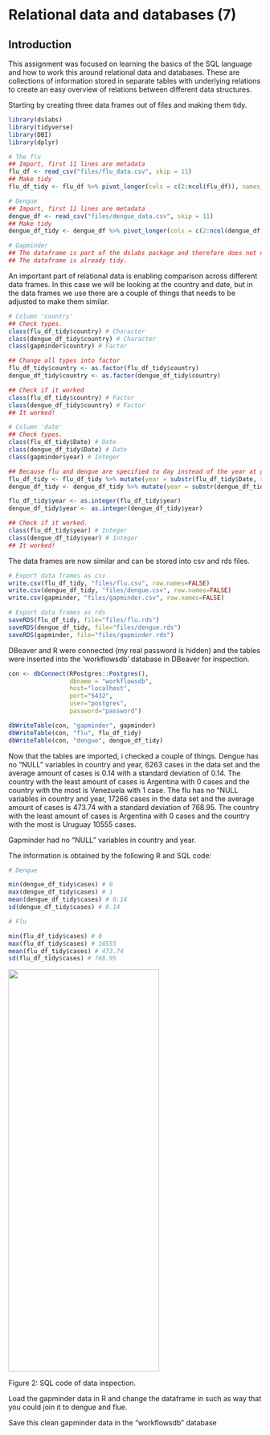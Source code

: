 # Relational data and databases (7) {-}

## Introduction {-}

This assignment was focused on learning the basics of the SQL language and how to work this around relational data and databases. These are collections of information stored in separate tables with underlying relations to create an easy overview of relations between different data structures.

Starting by creating three data frames out of files and making them tidy.

```r

library(dslabs)
library(tidyverse)
library(DBI)
library(dplyr)

```

```r

# The flu
## Import, first 11 lines are metadata
flu_df <- read_csv("files/flu_data.csv", skip = 11)
## Make tidy
flu_df_tidy <- flu_df %>% pivot_longer(cols = c(2:ncol(flu_df)), names_to = 'country', values_to = 'cases') %>% na.omit()

# Dengue
## Import, first 11 lines are metadata
dengue_df <- read_csv("files/dengue_data.csv", skip = 11)
## Make tidy
dengue_df_tidy <- dengue_df %>% pivot_longer(cols = c(2:ncol(dengue_df)), names_to = 'country', values_to = 'cases') %>% na.omit()

# Gapminder
## The dataframe is part of the dslabs package and therefore does not need to be imported.
## The dataframe is already tidy.

```

An important part of relational data is enabling comparison across different data frames. In this case we will be looking at the country and date, but in the data frames we use there are a couple of things that needs to be adjusted to make them similar.

```r

# Column 'country'
## Check types.
class(flu_df_tidy$country) # Character
class(dengue_df_tidy$country) # Character
class(gapminder$country) # Factor

## Change all types into factor
flu_df_tidy$country <- as.factor(flu_df_tidy$country)
dengue_df_tidy$country <- as.factor(dengue_df_tidy$country)

## Check if it worked
class(flu_df_tidy$country) # Factor
class(dengue_df_tidy$country) # Factor
## It worked!

# Column 'date'
## Check types.
class(flu_df_tidy$Date) # Date
class(dengue_df_tidy$Date) # Date
class(gapminder$year) # Integer

## Because flu and dengue are specified to day instead of the year at gapminder, a 'year' column needs to be added and changed into the integer type to create similarity.
flu_df_tidy <- flu_df_tidy %>% mutate(year = substr(flu_df_tidy$Date, start=1, stop=4))
dengue_df_tidy <- dengue_df_tidy %>% mutate(year = substr(dengue_df_tidy$Date, start=1, stop=4))

flu_df_tidy$year <- as.integer(flu_df_tidy$year)
dengue_df_tidy$year <- as.integer(dengue_df_tidy$year)

## Check if it worked.
class(flu_df_tidy$year) # Integer
class(dengue_df_tidy$year) # Integer
## It worked!

```

The data frames are now similar and can be stored into csv and rds files.

```r

# Export data frames as csv
write.csv(flu_df_tidy, "files/flu.csv", row.names=FALSE)
write.csv(dengue_df_tidy, "files/dengue.csv", row.names=FALSE)
write.csv(gapminder, "files/gapminder.csv", row.names=FALSE)

# Export data frames as rds
saveRDS(flu_df_tidy, file="files/flu.rds")
saveRDS(dengue_df_tidy, file="files/dengue.rds")
saveRDS(gapminder, file="files/gapminder.rds")

```

DBeaver and R were connected (my real password is hidden) and the tables were inserted into the 'workflowsdb' database in DBeaver for inspection.

```r
con <- dbConnect(RPostgres::Postgres(), 
                 dbname = "workflowsdb", 
                 host="localhost", 
                 port="5432", 
                 user="postgres", 
                 password="password")

```

```r
dbWriteTable(con, "gapminder", gapminder)
dbWriteTable(con, "flu", flu_df_tidy)
dbWriteTable(con, "dengue", dengue_df_tidy)
```

Now that the tables are imported, i checked a couple of things.
Dengue has no "NULL" variables in country and year, 6263 cases in the data set and the average amount of cases is 0.14 with a standard deviation of 0.14. The country with the least amount of cases is Argentina with 0 cases and the country with the most is Venezuela with 1 case.
The flu has no "NULL variables in country and year, 17266 cases in the data set and the average amount of cases is 473.74 with a standard deviation of 768.95. The country with the least amount of cases is Argentina with 0 cases and the country with the most is Uruguay 10555 cases.

Gapminder had no "NULL" variables in country and year.

The information is obtained by the following R and SQL code:
   
```r

# Dengue

min(dengue_df_tidy$cases) # 0
max(dengue_df_tidy$cases) # 1
mean(dengue_df_tidy$cases) # 0.14
sd(dengue_df_tidy$cases) # 0.14

# Flu

min(flu_df_tidy$cases) # 0
max(flu_df_tidy$cases) # 10555
mean(flu_df_tidy$cases) # 473.74
sd(flu_df_tidy$cases) # 768.95

```

<img src="images/SQL_inspection.jpg"
     width="300" 
     height="800" />

Figure 2: SQL code of data inspection.   




Load the gapminder data in R and change the dataframe in such as way that you could join it to dengue and flue.

Save this clean gapminder data in the “workflowsdb” database

